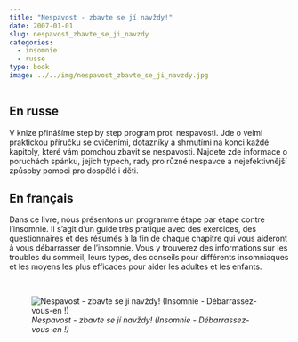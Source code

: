 ```yaml
---
title: "Nespavost - zbavte se jí navždy!"
date: 2007-01-01
slug: nespavost_zbavte_se_ji_navzdy
categories:
  - insomnie
  - russe
type: book
image: ../../img/nespavost_zbavte_se_ji_navzdy.jpg
---
```


## En russe

V knize přinášíme step by step program proti nespavosti.
Jde o velmi praktickou příručku se cvičeními, dotazníky a shrnutími na konci každé kapitoly, které vám pomohou zbavit se nespavosti.
Najdete zde informace o poruchách spánku, jejich typech, rady pro různé nespavce a nejefektivnější způsoby pomoci pro dospělé i děti.

## En français

Dans ce livre, nous présentons un programme étape par étape contre l'insomnie.
Il s'agit d'un guide très pratique avec des exercices, des questionnaires et des résumés à la fin de chaque chapitre qui vous aideront à vous débarrasser de l'insomnie.
Vous y trouverez des informations sur les troubles du sommeil, leurs types, des conseils pour différents insomniaques et les moyens les plus efficaces pour aider les adultes et les enfants.

<br>

![_Nespavost - zbavte se jí navždy! (Insomnie - Débarrassez-vous-en !)_](../../img/nespavost_zbavte_se_ji_navzdy.jpg)
